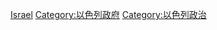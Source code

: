 {{Commonscat|International relations of Israel}}

[[Category:亚洲各国外交|Israel]]
[[Category:以色列政府|Category:以色列政府]]
[[Category:以色列政治|Category:以色列政治]]